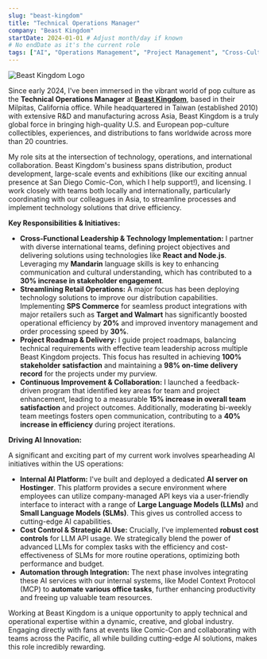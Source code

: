 ```yaml
---
slug: "beast-kingdom"
title: "Technical Operations Manager"
company: "Beast Kingdom"
startDate: 2024-01-01 # Adjust month/day if known
# No endDate as it's the current role
tags: ["AI", "Operations Management", "Project Management", "Cross-Cultural Communication", "Retail Integration", "SPS Commerce", "Node.js", "React", "Pop Culture", "Automation", "LLM", "Cloud"]
---
```


![Beast Kingdom Logo](/beastkingdom.png)

Since early 2024, I've been immersed in the vibrant world of pop culture as the **Technical Operations Manager** at [**Beast Kingdom**](https://beast-kingdom.us/), based in their Milpitas, California office. While headquartered in Taiwan (established 2010) with extensive R&D and manufacturing across Asia, Beast Kingdom is a truly global force in bringing high-quality U.S. and European pop-culture collectibles, experiences, and distributions to fans worldwide across more than 20 countries.

My role sits at the intersection of technology, operations, and international collaboration. Beast Kingdom's business spans distribution, product development, large-scale events and exhibitions (like our exciting annual presence at San Diego Comic-Con, which I help support!), and licensing. I work closely with teams both locally and internationally, particularly coordinating with our colleagues in Asia, to streamline processes and implement technology solutions that drive efficiency.

**Key Responsibilities & Initiatives:**

*   **Cross-Functional Leadership & Technology Implementation:** I partner with diverse international teams, defining project objectives and delivering solutions using technologies like **React and Node.js**. Leveraging my **Mandarin** language skills is key to enhancing communication and cultural understanding, which has contributed to a **30% increase in stakeholder engagement**.
*   **Streamlining Retail Operations:** A major focus has been deploying technology solutions to improve our distribution capabilities. Implementing **SPS Commerce** for seamless product integrations with major retailers such as **Target and Walmart** has significantly boosted operational efficiency by **20%** and improved inventory management and order processing speed by **30%**.
*   **Project Roadmap & Delivery:** I guide project roadmaps, balancing technical requirements with effective team leadership across multiple Beast Kingdom projects. This focus has resulted in achieving **100% stakeholder satisfaction** and maintaining a **98% on-time delivery record** for the projects under my purview.
*   **Continuous Improvement & Collaboration:** I launched a feedback-driven program that identified key areas for team and project enhancement, leading to a measurable **15% increase in overall team satisfaction** and project outcomes. Additionally, moderating bi-weekly team meetings fosters open communication, contributing to a **40% increase in efficiency** during project iterations.

**Driving AI Innovation:**

A significant and exciting part of my current work involves spearheading AI initiatives within the US operations:

*   **Internal AI Platform:** I've built and deployed a dedicated **AI server on Hostinger**. This platform provides a secure environment where employees can utilize company-managed API keys via a user-friendly interface to interact with a range of **Large Language Models (LLMs)** and **Small Language Models (SLMs)**. This gives us controlled access to cutting-edge AI capabilities.
*   **Cost Control & Strategic AI Use:** Crucially, I've implemented **robust cost controls** for LLM API usage. We strategically blend the power of advanced LLMs for complex tasks with the efficiency and cost-effectiveness of SLMs for more routine operations, optimizing both performance and budget.
*   **Automation through Integration:** The next phase involves integrating these AI services with our internal systems, like Model Context Protocol (MCP) to **automate various office tasks**, further enhancing productivity and freeing up valuable team resources.

Working at Beast Kingdom is a unique opportunity to apply technical and operational expertise within a dynamic, creative, and global industry. Engaging directly with fans at events like Comic-Con and collaborating with teams across the Pacific, all while building cutting-edge AI solutions, makes this role incredibly rewarding.
